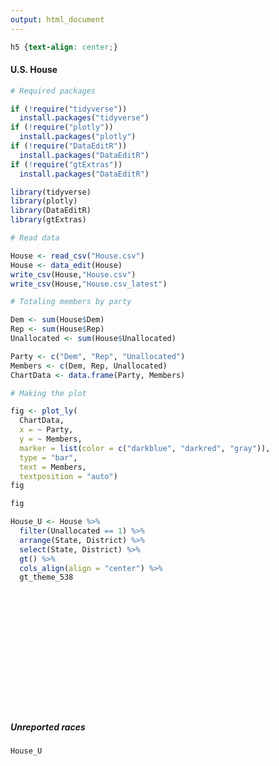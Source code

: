 ---
output: html_document
---

```{css, echo=FALSE}
h5 {text-align: center;}
```

#### **U.S. House**

```{r, include=FALSE, warning=FALSE, message=FALSE}
# Required packages

if (!require("tidyverse"))
  install.packages("tidyverse")
if (!require("plotly"))
  install.packages("plotly")
if (!require("DataEditR"))
  install.packages("DataEditR")
if (!require("gtExtras"))
  install.packages("DataEditR")

library(tidyverse)
library(plotly)
library(DataEditR)
library(gtExtras)

# Read data

House <- read_csv("House.csv")
House <- data_edit(House)
write_csv(House,"House.csv")
write_csv(House,"House.csv_latest")

# Totaling members by party

Dem <- sum(House$Dem)
Rep <- sum(House$Rep)
Unallocated <- sum(House$Unallocated)

Party <- c("Dem", "Rep", "Unallocated")
Members <- c(Dem, Rep, Unallocated)
ChartData <- data.frame(Party, Members)

# Making the plot

fig <- plot_ly(
  ChartData,
  x = ~ Party,
  y = ~ Members,
  marker = list(color = c("darkblue", "darkred", "gray")),
  type = "bar",
  text = Members,
  textposition = "auto")
fig

```

```{r, echo=FALSE, warning=FALSE, message=FALSE}

fig
```

```{r, include=FALSE}
House_U <- House %>% 
  filter(Unallocated == 1) %>% 
  arrange(State, District) %>%
  select(State, District) %>% 
  gt() %>% 
  cols_align(align = "center") %>% 
  gt_theme_538
```

<br>

<br>

<br>

<br>

<br>

<br>

##### <br> Unreported races

```{r, echo=FALSE}
House_U
```
